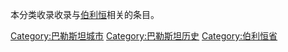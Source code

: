 本分类收录收录与[[伯利恒|伯利恒]]相关的条目。
{{Commonscat|Bethlehem}}

[[Category:巴勒斯坦城市|Category:巴勒斯坦城市]]
[[Category:巴勒斯坦历史|Category:巴勒斯坦历史]]
[[Category:伯利恒省|Category:伯利恒省]]
